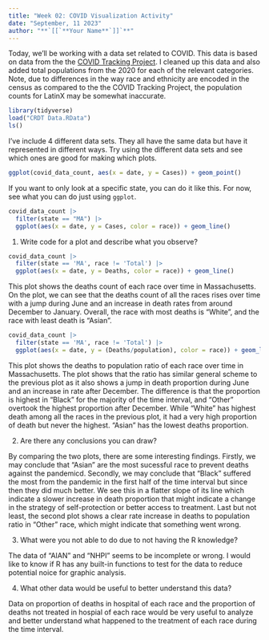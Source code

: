 ```yaml
---
title: "Week 02: COVID Visualization Activity"
date: "September, 11 2023"
author: "**`[[`**Your Name**`]]`**"
---
```


Today, we'll be working with a data set related to COVID.
This data is based on data from the the [COVID Tracking Project](https://covidtracking.com/).
I cleaned up this data and also added total populations from the 2020 for each of the relevant categories.
Note, due to differences in the way race and ethnicity are encoded in the census as compared to the the COVID Tracking Project, the population counts for LatinX may be somewhat inaccurate.

```r
library(tidyverse)
load("CRDT Data.RData")
ls()
```

I've include 4 different data sets.
They all have the same data but have it represented in different ways.
Try using the different data sets and see which ones are good for making which plots.


```r
ggplot(covid_data_count, aes(x = date, y = Cases)) + geom_point()
```



If you want to only look at a specific state, you can do it like this.
For now, see what you can do just using `ggplot`.

```r
covid_data_count |> 
  filter(state == "MA") |> 
  ggplot(aes(x = date, y = Cases, color = race)) + geom_line()
```

1. Write code for a plot and describe what you observe?

```r
covid_data_count |>
  filter(state == 'MA', race != 'Total') |>
  ggplot(aes(x = date, y = Deaths, color = race)) + geom_line()
```
This plot shows the deaths count of each race over time in Massachusetts. On the plot, we can see that the deaths count of all the races rises over time with a jump during June and an increase in death rates from around December to January. Overall, the race with most deaths is "White", and the race with least death is "Asian".

```r
covid_data_count |>
  filter(state == 'MA', race != 'Total') |>
  ggplot(aes(x = date, y = (Deaths/population), color = race)) + geom_line()
```
This plot shows the deaths to population ratio of each race over time in Massachusetts. The plot shows that the ratio has similar general scheme to the previous plot as it also shows a jump in death proportion during June and an increase in rate after December. The difference is that the proportion is highest in "Black" for the majority of the time interval, and "Other" overtook the highest proportion after December. While "White" has highest death among all the races in the previous plot, it had a very high proportion of death but never the highest. "Asian" has the lowest deaths proportion.


2. Are there any conclusions you can draw?

By comparing the two plots, there are some interesting findings. Firstly, we may conclude that "Asian" are the most sucessful race to prevent deaths against the pandemicd. Secondly, we may conclude that "Black" suffered the most from the pandemic in the first half of the time interval but since then they did much better. We see this in a flatter slope of its line which indicate a slower increase in death proportion that might indicate a change in the strategy of self-protection or better access to treatment. Last but not least, the second plot shows a clear rate increase in deaths to population ratio in "Other" race, which might indicate that something went wrong.

3. What were you not able to do due to not having the R knowledge?

The data of "AIAN" and "NHPI" seems to be incomplete or wrong. I would like to know if R has any built-in functions to test for the data to reduce potential noice for graphic analysis.

4. What other data would be useful to better understand this data?

Data on proportion of deaths in hospital of each race and the proportion of deaths not treated in hospial of each race would be very useful to analyze and better understand what happened to the treatment of each race during the time interval.

